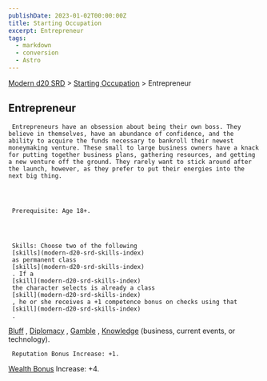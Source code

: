 ```yaml
---
publishDate: 2023-01-02T00:00:00Z
title: Starting Occupation
excerpt: Entrepreneur
tags:
  - markdown
  - conversion
  - Astro
---
```


[Modern d20 SRD](/#modernD20) > [Starting Occupation](modern-d20-srd-starting-occupation-index) > Entrepreneur

## Entrepreneur




     Entrepreneurs have an obsession about being their own boss. They believe in themselves, have an abundance of confidence, and the ability to acquire the funds necessary to bankroll their newest moneymaking venture. These small to large business owners have a knack for putting together business plans, gathering resources, and getting a new venture off the ground. They rarely want to stick around after the launch, however, as they prefer to put their energies into the next big thing.




     Prerequisite: Age 18+.




     Skills: Choose two of the following
     [skills](modern-d20-srd-skills-index)
     as permanent class
     [skills](modern-d20-srd-skills-index)
     . If a
     [skill](modern-d20-srd-skills-index)
     the character selects is already a class
     [skill](modern-d20-srd-skills-index)
     , he or she receives a +1 competence bonus on checks using that
     [skill](modern-d20-srd-skills-index)
     .

[Bluff](modern-d20-srd-skills-bluff)
,
[Diplomacy](modern-d20-srd-skills-diplomacy)
,
[Gamble](modern-d20-srd-skills-gamble)
,
[Knowledge](modern-d20-srd-skills-knowledge)
(business, current events, or technology).

     Reputation Bonus Increase: +1.

[Wealth Bonus](modern-d20-srd-wealth-wealth-bonus)
Increase: +4.
